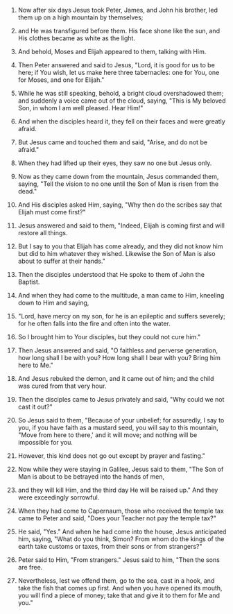 
1. Now after six days Jesus took Peter, James, and John his brother, led them up on a high mountain by themselves;

2. and He was transfigured before them. His face shone like the sun, and His clothes became as white as the light.

3. And behold, Moses and Elijah appeared to them, talking with Him.

4. Then Peter answered and said to Jesus, "Lord, it is good for us to be here; if You wish, let us make here three tabernacles: one for You, one for Moses, and one for Elijah."

5. While he was still speaking, behold, a bright cloud overshadowed them; and suddenly a voice came out of the cloud, saying, "This is My beloved Son, in whom I am well pleased. Hear Him!"

6. And when the disciples heard it, they fell on their faces and were greatly afraid.

7. But Jesus came and touched them and said, "Arise, and do not be afraid."

8. When they had lifted up their eyes, they saw no one but Jesus only.

9. Now as they came down from the mountain, Jesus commanded them, saying, "Tell the vision to no one until the Son of Man is risen from the dead."

10. And His disciples asked Him, saying, "Why then do the scribes say that Elijah must come first?"

11. Jesus answered and said to them, "Indeed, Elijah is coming first and will restore all things.

12. But I say to you that Elijah has come already, and they did not know him but did to him whatever they wished. Likewise the Son of Man is also about to suffer at their hands."

13. Then the disciples understood that He spoke to them of John the Baptist.

14. And when they had come to the multitude, a man came to Him, kneeling down to Him and saying,

15. "Lord, have mercy on my son, for he is an epileptic and suffers severely; for he often falls into the fire and often into the water.

16. So I brought him to Your disciples, but they could not cure him."

17. Then Jesus answered and said, "O faithless and perverse generation, how long shall I be with you? How long shall I bear with you? Bring him here to Me."

18. And Jesus rebuked the demon, and it came out of him; and the child was cured from that very hour.

19. Then the disciples came to Jesus privately and said, "Why could we not cast it out?"

20. So Jesus said to them, "Because of your unbelief; for assuredly, I say to you, if you have faith as a mustard seed, you will say to this mountain, "Move from here to there,' and it will move; and nothing will be impossible for you.

21. However, this kind does not go out except by prayer and fasting."

22. Now while they were staying in Galilee, Jesus said to them, "The Son of Man is about to be betrayed into the hands of men,

23. and they will kill Him, and the third day He will be raised up." And they were exceedingly sorrowful.

24. When they had come to Capernaum, those who received the temple tax came to Peter and said, "Does your Teacher not pay the temple tax?"

25. He said, "Yes." And when he had come into the house, Jesus anticipated him, saying, "What do you think, Simon? From whom do the kings of the earth take customs or taxes, from their sons or from strangers?"

26. Peter said to Him, "From strangers." Jesus said to him, "Then the sons are free.

27. Nevertheless, lest we offend them, go to the sea, cast in a hook, and take the fish that comes up first. And when you have opened its mouth, you will find a piece of money; take that and give it to them for Me and you."


